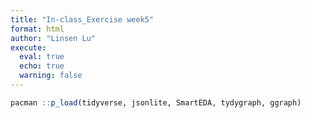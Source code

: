 ```yaml
---
title: "In-class_Exercise week5"
format: html
author: "Linsen Lu"
execute: 
  eval: true
  echo: true
  warning: false
---
```


```R
pacman ::p_load(tidyverse, jsonlite, SmartEDA, tydygraph, ggraph)
```
